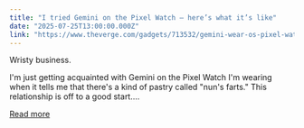 ```yaml
---
title: "I tried Gemini on the Pixel Watch — here’s what it’s like"
date: "2025-07-25T13:00:00.000Z"
link: "https://www.theverge.com/gadgets/713532/gemini-wear-os-pixel-watch-hands-on"
---
```


Wristy business.	

I'm just getting acquainted with Gemini on the Pixel Watch I'm wearing when it tells me that there's a kind of pastry called "nun's farts." This relationship is off to a good start....

[Read more](https://www.theverge.com/gadgets/713532/gemini-wear-os-pixel-watch-hands-on)

